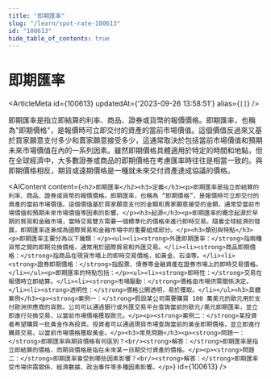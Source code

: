 ```yaml
---
title: "即期匯率"
slug: "/learn/spot-rate-100613"
id: "100613"
hide_table_of_contents: true
---
```



# 即期匯率

<ArticleMeta id={100613} updatedAt={'2023-09-26 13:58:51'} alias={`[]`} />
<div className='border-solid border-b border-t-0 my-4 border-[var(--ifm-color-gray-300)]' />

即期匯率是指立即結算的利率、商品、證券或貨幣的報價價格。即期匯率，也稱為"即期價格"，是報價時可立即交付的資產的當前市場價值。這個價值反過來又基於買家願意支付多少和賣家願意接受多少，這通常取決於包括當前市場價值和預期未來市場價值在內的一系列因素。雖然即期價格具體適用於特定的時間和地點，但在全球經濟中，大多數證券或商品的即期價格在考慮匯率時往往是相當一致的。與即期價格相反，期貨或遠期價格是一種就未來交付資產達成協議的價格。

<AIContent content={`<h2>即期匯率</h2><h3>定義</h3><p>即期匯率是指立即結算的利率、商品、證券或貨幣的報價價格。即期匯率，也稱為 “即期價格”，是報價時可立即交付的資產的當前市場價值。這個價值基於買家願意支付的金額和賣家願意接受的金額，通常受當前市場價值和預期未來市場價值等因素的影響。</p><h3>起源</h3><p>即期匯率的概念起源於早期的貿易和金融市場，當時交易雙方需要一個標準化的價格來進行即時交易。隨着全球經濟的發展，即期匯率逐漸成為國際貿易和金融市場中的重要組成部分。</p><h3>類別與特點</h3><p>即期匯率主要分為以下幾類：</p><ul><li><strong>外匯即期匯率：</strong>指兩種貨幣之間的即期兑換價格，通常用於國際貿易和外匯交易。</li><li><strong>商品即期價格：</strong>指商品在現貨市場上的即時交易價格，如黃金、石油等。</li><li><strong>證券即期價格：</strong>指股票、債券等金融資產在證券市場上的即時交易價格。</li></ul><p>即期匯率的特點包括：</p><ul><li><strong>即時性：</strong>交易在報價時立即結算。</li><li><strong>市場驅動：</strong>價格由市場供需關係決定。</li><li><strong>透明性：</strong>價格公開透明，易於獲取。</li></ul><h3>具體案例</h3><p><strong>案例一：</strong>假設某公司需要購買 100 萬美元的歐元用於支付歐洲供應商的貨款。公司可以通過銀行或外匯交易平台查詢當前的歐元/美元即期匯率，並立即進行兑換交易，以當前市場價格獲取歐元。</p><p><strong>案例二：</strong>某投資者希望購買一批黃金作為投資。投資者可以通過現貨市場查詢當前的黃金即期價格，並立即進行購買交易，以當前市場價格獲取黃金。</p><h3>常見問題</h3><p><strong>問題一：</strong>即期匯率與期貨價格有何區別？<br/><strong>解答：</strong>即期匯率是指立即結算的價格，而期貨價格是指在未來某一日期交付資產的價格。</p><p><strong>問題二：</strong>即期匯率會受到哪些因素影響？<br/><strong>解答：</strong>即期匯率受市場供需關係、經濟數據、政治事件等多種因素影響。</p>`} id={100613} />
